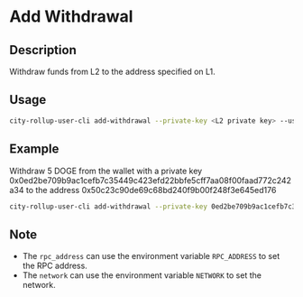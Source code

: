 # Add Withdrawal

## Description
Withdraw funds from L2 to the address specified on L1.

## Usage
```bash
city-rollup-user-cli add-withdrawal --private-key <L2 private key> --user-id <user_id> --value <ammount to withdraw in sats> --nonce <a random number for enhanced security> --destination <L1 p2pkh address>         
```

## Example
Withdraw 5 DOGE from the wallet with a private key 0x0ed2be709b9ac1cefb7c35449c423efd22bbfe5cff7aa08f00faad772c242a34 to the address 0x50c23c90de69c68bd240f9b00f248f3e645ed176
```bash
city-rollup-user-cli add-withdrawal --private-key 0ed2be709b9ac1cefb7c35449c423efd22bbfe5cff7aa08f00faad772c242a34 --user-id 1 --value 500000000 --nonce 1 --destination 50c23c90de69c68bd240f9b00f248f3e645ed176         
```

## Note
- The `rpc_address` can use the environment variable `RPC_ADDRESS` to set the RPC address.
- The `network` can use the environment variable `NETWORK` to set the network.


